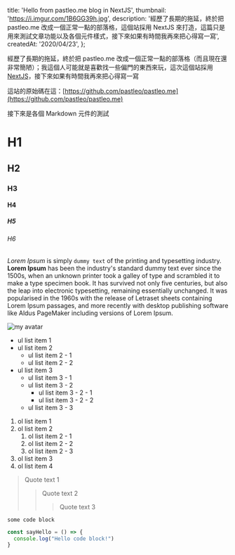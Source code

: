
  title: 'Hello from pastleo.me blog in NextJS',
  thumbnail: 'https://i.imgur.com/1B6GG39h.jpg',
  description: '經歷了長期的拖延，終於把 pastleo.me 改成一個正常一點的部落格，這個站採用 NextJS 來打造，這篇只是用來測試文章功能以及各個元件樣式，接下來如果有時間我再來把心得寫一寫',
  createdAt: '2020/04/23',
};


經歷了長期的拖延，終於把 pastleo.me 改成一個正常一點的部落格（而且現在還非常簡陋）；我這個人可能就是喜歡找一些偏門的東西來玩，這次這個站採用 [NextJS](https://nextjs.org/)，接下來如果有時間我再來把心得寫一寫

這站的原始碼在這：[https://github.com/pastleo/pastleo.me](https://github.com/pastleo/pastleo.me)

接下來是各個 Markdown 元件的測試

# H1

## H2

### H3

#### H4

##### H5

###### H6

*Lorem Ipsum* is simply `dummy text` of the printing and typesetting industry. **Lorem Ipsum** has been the industry's standard dummy text ever since the 1500s, when an unknown printer took a galley of type and scrambled it to make a type specimen book. It has survived not only five centuries, but also the leap into electronic typesetting, remaining essentially unchanged. It was popularised in the 1960s with the release of Letraset sheets containing Lorem Ipsum passages, and more recently with desktop publishing software like Aldus PageMaker including versions of Lorem Ipsum.

![my avatar](https://i.imgur.com/p8ZNmYrh.jpg)

* ul list item 1
* ul list item 2
  * ul list item 2 - 1
  * ul list item 2 - 2
* ul list item 3
  * ul list item 3 - 1
  * ul list item 3 - 2
    * ul list item 3 - 2 - 1
    * ul list item 3 - 2 - 2
  * ul list item 3 - 3

1. ol list item 1
2. ol list item 2
    1. ol list item 2 - 1
    2. ol list item 2 - 2
    3. ol list item 2 - 3
3. ol list item 3
4. ol list item 4

> Quote text 1
>> Quote text 2
>>> Quote text 3

```
some code block
```

```javascript
const sayHello = () => {
  console.log("Hello code block!")
}
```

